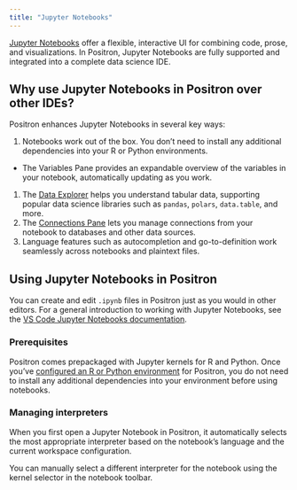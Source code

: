 ```yaml
---
title: "Jupyter Notebooks"
---
```


[Jupyter Notebooks](https://jupyter-notebook.readthedocs.io/en/latest/notebook.html) offer a flexible, interactive UI for combining code, prose, and visualizations.
In Positron, Jupyter Notebooks are fully supported and integrated into a complete data science IDE.

## Why use Jupyter Notebooks in Positron over other IDEs?

Positron enhances Jupyter Notebooks in several key ways:

1. Notebooks work out of the box.
   You don't need to install any additional dependencies into your R or Python environments.
- The Variables Pane provides an expandable overview of the variables in your notebook, automatically updating as you work.
1. The [Data Explorer](data-explorer.qmd) helps you understand tabular data, supporting popular data science libraries such as `pandas`, `polars`, `data.table`, and more.
1. The [Connections Pane](connections-pane.qmd) lets you manage connections from your notebook to databases and other data sources.
1. Language features such as autocompletion and go-to-definition work seamlessly across notebooks and plaintext files.

## Using Jupyter Notebooks in Positron

You can create and edit `.ipynb` files in Positron just as you would in other editors.
For a general introduction to working with Jupyter Notebooks, see the [VS Code Jupyter Notebooks documentation](https://code.visualstudio.com/docs/datascience/jupyter-notebooks).

### Prerequisites

Positron comes prepackaged with Jupyter kernels for R and Python.
Once you've [configured an R or Python environment](start.qmd) for Positron, you do not need to install any additional dependencies into your environment before using notebooks.

### Managing interpreters

When you first open a Jupyter Notebook in Positron, it automatically selects the most appropriate interpreter based on the notebook's language and the current workspace configuration.

You can manually select a different interpreter for the notebook using the kernel selector in the notebook toolbar.
